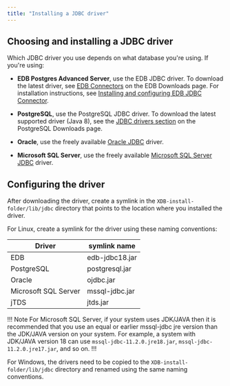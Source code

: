 ```yaml
---
title: "Installing a JDBC driver"
---
```


## Choosing and installing a JDBC driver

Which JDBC driver you use depends on what database you're using. If you're using:

- **EDB Postgres Advanced Server**, use the EDB JDBC driver. To download the latest driver, see [EDB Connectors](https://enterprisedb.com/software-downloads-postgres#edb-connectors) on the EDB Downloads page. For installation instructions, see [Installing and configuring EDB JDBC Connector](/jdbc_connector/latest/04_installing_and_configuring_the_jdbc_connector/).

- **PostgreSQL**, use the PostgreSQL JDBC driver. To download the latest supported driver (Java 8), see the [JDBC drivers section](https://jdbc.postgresql.org/download/) on the PostgreSQL Downloads page. 

- **Oracle**, use the freely available [Oracle JDBC](https://www.oracle.com/database/technologies/appdev/jdbc-downloads.html) driver.

- **Microsoft SQL Server**, use the freely available [Microsoft SQL Server JDBC](https://learn.microsoft.com/en-us/sql/connect/jdbc/release-notes-for-the-jdbc-driver?view=sql-server-ver16#102) driver.
      
## Configuring the driver

After downloading the driver, create a symlink in the `XDB-install-folder/lib/jdbc` directory that points to the location where you installed the driver. 

For Linux, create a symlink for the driver using these naming conventions:

   |        Driver        |  symlink name  |
   | -------------------- | -------------- |
   | EDB                  | edb-jdbc18.jar |
   | PostgreSQL           | postgresql.jar |
   | Oracle               | ojdbc.jar      |
   | Microsoft SQL Server | mssql-jdbc.jar |
   | jTDS                 | jtds.jar       |

!!! Note
For Microsoft SQL Server, if your system uses JDK/JAVA then it is recommended that you use an equal or earlier mssql-jdbc jre version than the JDK/JAVA version on your system. For example, a system with JDK/JAVA version 18 can use `mssql-jdbc-11.2.0.jre18.jar`, `mssql-jdbc-11.2.0.jre17.jar`, and so on.
!!!
 
 For Windows, the drivers need to be copied to the `XDB-install-folder/lib/jdbc` directory and renamed using the same naming conventions.

